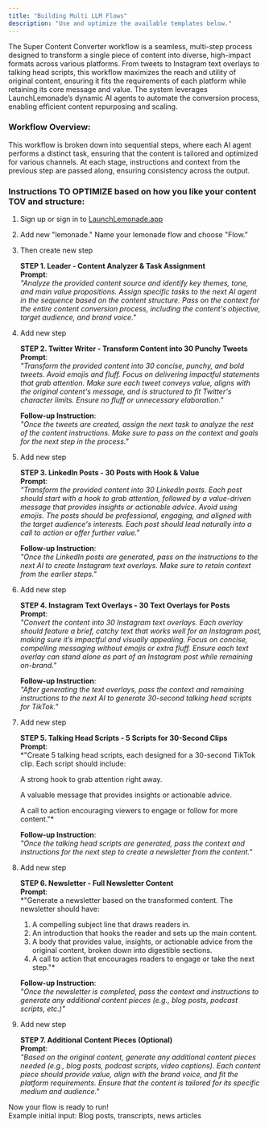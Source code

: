 ```yaml
---
title: "Building Multi LLM Flows"
description: "Use and optimize the available templates below."
---
```


<Accordion title="Super Content Converter Workflow" description="Transforms a single source of content into 100+ pcs of content" icon="sparkles">
  The Super Content Converter workflow is a seamless, multi-step process designed to transform a single piece of content into diverse, high-impact formats across various platforms. From tweets to Instagram text overlays to talking head scripts, this workflow maximizes the reach and utility of original content, ensuring it fits the requirements of each platform while retaining its core message and value. The system leverages LaunchLemonade’s dynamic AI agents to automate the conversion process, enabling efficient content repurposing and scaling.

  ### **Workflow Overview**:

  This workflow is broken down into sequential steps, where each AI agent performs a distinct task, ensuring that the content is tailored and optimized for various channels. At each stage, instructions and context from the previous step are passed along, ensuring consistency across the output.

  ### Instructions TO OPTIMIZE based on how you like your content TOV and structure:

  1. Sign up or sign in to [LaunchLemonade.app](http://LaunchLemonade.app)
  2. Add new "lemonade." Name your lemonade flow and choose "Flow." 
  3. Then create new step

     **STEP 1. Leader - Content Analyzer & Task Assignment**\
     **Prompt**:\
     _"Analyze the provided content source and identify key themes, tone, and main value propositions. Assign specific tasks to the next AI agent in the sequence based on the content structure. Pass on the context for the entire content conversion process, including the content's objective, target audience, and brand voice."_
  4. Add new step

     **STEP 2. Twitter Writer - Transform Content into 30 Punchy Tweets**\
     **Prompt**:\
     _"Transform the provided content into 30 concise, punchy, and bold tweets. Avoid emojis and fluff. Focus on delivering impactful statements that grab attention. Make sure each tweet conveys value, aligns with the original content's message, and is structured to fit Twitter's character limits. Ensure no fluff or unnecessary elaboration."_

     **Follow-up Instruction**:\
     _"Once the tweets are created, assign the next task to analyze the rest of the content instructions. Make sure to pass on the context and goals for the next step in the process."_
  5. Add new step

     **STEP 3. LinkedIn Posts - 30 Posts with Hook & Value**\
     **Prompt**:\
     _"Transform the provided content into 30 LinkedIn posts. Each post should start with a hook to grab attention, followed by a value-driven message that provides insights or actionable advice. Avoid using emojis. The posts should be professional, engaging, and aligned with the target audience's interests. Each post should lead naturally into a call to action or offer further value."_

     **Follow-up Instruction**:\
     _"Once the LinkedIn posts are generated, pass on the instructions to the next AI to create Instagram text overlays. Make sure to retain context from the earlier steps."_
  6. Add new step

     **STEP 4. Instagram Text Overlays - 30 Text Overlays for Posts**\
     **Prompt**:\
     _"Convert the content into 30 Instagram text overlays. Each overlay should feature a brief, catchy text that works well for an Instagram post, making sure it’s impactful and visually appealing. Focus on concise, compelling messaging without emojis or extra fluff. Ensure each text overlay can stand alone as part of an Instagram post while remaining on-brand."_

     **Follow-up Instruction**:\
     _"After generating the text overlays, pass the context and remaining instructions to the next AI to generate 30-second talking head scripts for TikTok."_
  7. Add new step

     **STEP 5. Talking Head Scripts - 5 Scripts for 30-Second Clips**\
     **Prompt**:\
     \*"Create 5 talking head scripts, each designed for a 30-second TikTok clip. Each script should include:

     A strong hook to grab attention right away.

     A valuable message that provides insights or actionable advice.

     A call to action encouraging viewers to engage or follow for more content."\*

     **Follow-up Instruction**:\
     _"Once the talking head scripts are generated, pass the context and instructions for the next step to create a newsletter from the content."_
  8. Add new step 

     **STEP 6. Newsletter - Full Newsletter Content**\
     **Prompt**:\
     \*"Generate a newsletter based on the transformed content. The newsletter should have:
     1. A compelling subject line that draws readers in.
     2. An introduction that hooks the reader and sets up the main content.
     3. A body that provides value, insights, or actionable advice from the original content, broken down into digestible sections.
     4. A call to action that encourages readers to engage or take the next step."\*

     **Follow-up Instruction**:\
     _"Once the newsletter is completed, pass the context and instructions to generate any additional content pieces (e.g., blog posts, podcast scripts, etc.)"_
  9. Add new step

     **STEP 7. Additional Content Pieces (Optional)**\
     **Prompt**:\
     _"Based on the original content, generate any additional content pieces needed (e.g., blog posts, podcast scripts, video captions). Each content piece should provide value, align with the brand voice, and fit the platform requirements. Ensure that the content is tailored for its specific medium and audience."_

  Now your flow is ready to run\! \
  Example initial input: Blog posts, transcripts, news articles
</Accordion>